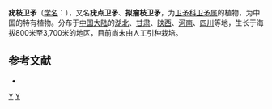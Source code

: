 {{Speciesbox 
| taxon = Euonymus verrucosoides
| authority = Loes.
| subdivision_ranks =[[变种|变种]]
| subdivision =* 疣枝卫矛 ''E. v.'' var. ''verrucosoides''
* [[小叶疣点卫矛|小叶疣点卫矛]] ''E. v.'' var. ''viridiflorus''
|synonyms = * ''Euonymus apertus'' Loesen.
}}
'''疣枝卫矛'''（[[学名|学名]]：{{lang|la|''Euonymus verrucosoides''}}），又名'''疣点卫矛'''、'''拟瘤枝卫矛'''，为[[卫矛科|卫矛科]][[卫矛属|卫矛属]]的植物，为中国的特有植物。分布于[[中国大陆|中国大陆]]的[[湖北|湖北]]、[[甘肃|甘肃]]、[[陕西|陕西]]、[[河南|河南]]、[[四川|四川]]等地，生长于海拔800米至3,700米的地区，目前尚未由人工引种栽培。

== 参考文献 ==
<div class="references-small">
* {{cite web| url =http://www.bioinfo.cn/db05/KmzwSpecies.php?action=view&id=2350| title =疣枝卫矛（原变种）| work =《中国高等植物数据库全库》| publisher =中国科学院微生物研究所| author =昆明植物研究所| accessdate =2009-02-23| deadurl =yes| archiveurl =https://web.archive.org/web/20160305032943/http://www.bioinfo.cn/db05/KmzwSpecies.php?action=view&id=2350| archivedate =2016-03-05}}
</div>
{{Taxonbar|from=Q12839347}}

[[Category:卫矛属|Y]]
[[Category:中國特有植物|Y]]